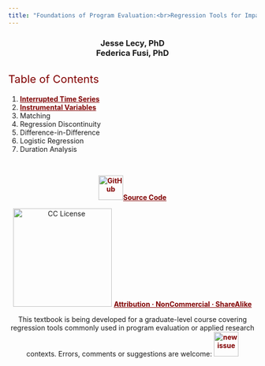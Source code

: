 ```yaml
---
title: "Foundations of Program Evaluation:<br>Regression Tools for Impact Analysis"
---
```


<div class="title-page">

<center>


<h3>  
Jesse Lecy, PhD <br>
Federica Fusi, PhD <br>
</h3>

</center>


<h2> Table of Contents  </h2>

1. [Interrupted Time Series](https://ds4ps.org/pe4ps-textbook/docs/p-020-time-series.html)
1. [Instrumental Variables](p-050-instrumental-variables.html)
1. Matching
1. Regression Discontinuity
1. Difference-in-Difference
1. Logistic Regression
1. Duration Analysis

<br>

<center>

<a rel="license" href="https://github.com/DS4PS/pe4ps-textbook">
<img src="https://cdn.freebiesupply.com/logos/large/2x/github-icon-logo-png-transparent.png" alt="GitHub" style="width:50px;">Source Code</a>

<img src="https://raw.githubusercontent.com/DS4PS/ds4ps.github.io/master/assets/img/cc.logo.png" alt="CC License" style="width:200px;">
<a rel="license" href="http://creativecommons.org/licenses/by-nc-sa/4.0/">Attribution · NonCommercial · ShareAlike</a>


This textbook is being developed for a graduate-level course covering regression tools commonly used in program evaluation or applied research contexts. Errors, comments or suggestions are welcome: <a href="https://github.com/DS4PS/pe4ps-textbook/issues/new/">
<img src="https://image.flaticon.com/icons/png/512/813/813419.png" alt="new issue" style="width:50px;"></a>



</center>



</div>






<style>

.nav.navbar-nav li a {
    font-weight: none;
}


img {

  margin-top: 0px;
  margin-bottom: 0px;
}

.title-page ul {
font-family: "Century Gothic", CenturyGothic, AppleGothic, sans-serif; 
  font-size: 18px; 
  font-style: normal; 
  font-variant: small-caps; 
  font-weight: 100;
  line-height: 26.4px;
}

.title-page h1 {
  font-family: "Century Gothic", CenturyGothic, AppleGothic, sans-serif;
  color: maroon;
  font-size: 38px;
  padding: 0px;
  margin-top: 70px;
  margin-bottom: 10px;
}

.title-page h2 { 
  font-size: 22px;  
  color: maroon;
  font-weight: normal;
}

.title-page h4 { 
  font-family: "Century Gothic", CenturyGothic, AppleGothic, sans-serif; 
  font-weight: 100;
  font-size: 18px;  
  line-height: 1.1em;
}




.title-page a {
  color: maroon;
  font-weight: bold;
} 





</style>  

